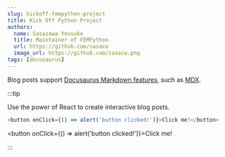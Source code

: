 ```yaml
---
slug: kickoff-fempython-project
title: Kick Off Python Project
authors:
  name: Sasazawa Yousuke
  title: Maintainer of FEMFython
  url: https://github.com/sasaco
  image_url: https://github.com/sasaco.png
tags: [docusaurus]
---
```


Blog posts support [Docusaurus Markdown features](https://docusaurus.io/docs/markdown-features), such as [MDX](https://mdxjs.com/).

:::tip

Use the power of React to create interactive blog posts.

```js
<button onClick={() => alert('button clicked!')}>Click me!</button>
```

<button onClick={() => alert('button clicked!')}>Click me!</button>

:::